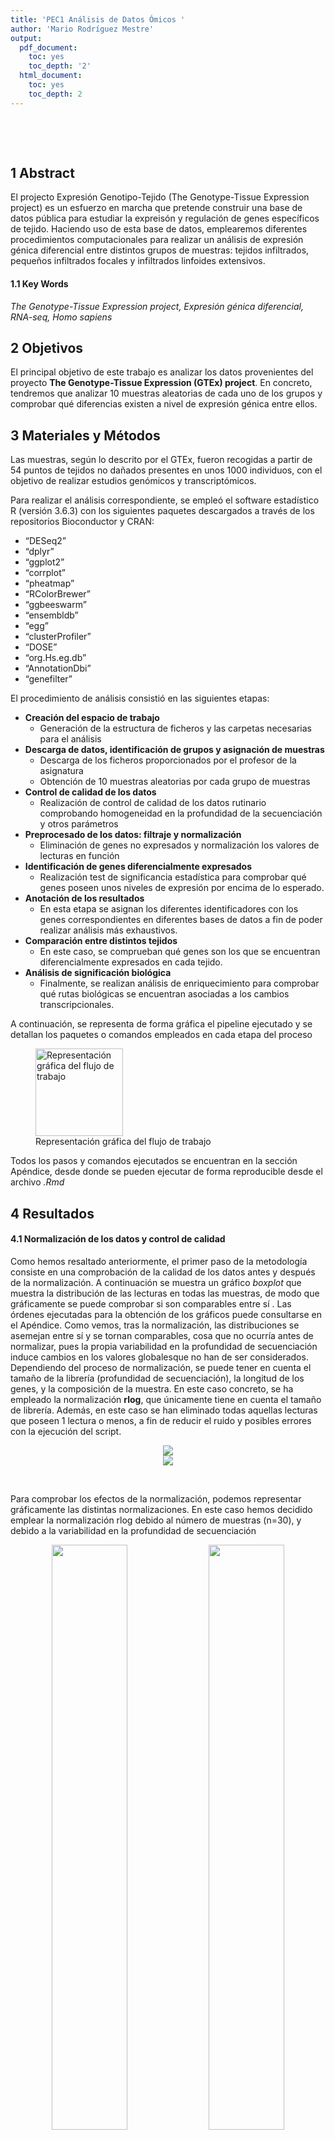 ```yaml
---
title: 'PEC1 Análisis de Datos Ómicos '
author: 'Mario Rodríguez Mestre'
output:
  pdf_document:
    toc: yes
    toc_depth: '2'
  html_document:
    toc: yes
    toc_depth: 2
---
```


<p>&nbsp;</p>
<p>&nbsp;</p>

\begin{center}
Repositorio GitHub: https://github.com/amarrod96/PEC2
\end{center}


## 1 Abstract

El projecto Expresión Genotipo-Tejido (The Genotype-Tissue Expression project) es un esfuerzo en marcha que pretende construir una base de datos pública para estudiar la expreisón y regulación de genes específicos de tejido. Haciendo uso de esta base de datos, emplearemos diferentes procedimientos computacionales para realizar un análisis de expresión génica diferencial entre distintos grupos de muestras: tejidos infiltrados, pequeños infiltrados focales y infiltrados linfoides extensivos. 

#### 1.1 Key Words

*The Genotype-Tissue Expression project, Expresión génica diferencial, RNA-seq, Homo sapiens*

## 2 Objetivos

El principal objetivo de este trabajo es analizar los datos provenientes del proyecto **The Genotype-Tissue Expression (GTEx) project**. En concreto, tendremos que analizar 10 muestras aleatorias de cada uno de los grupos y comprobar qué diferencias existen a nivel de expresión génica entre ellos. 


## 3 Materiales y Métodos

Las muestras, según lo descrito por el GTEx, fueron recogidas a partir de 54 puntos de tejidos no dañados presentes en unos 1000 individuos, con el objetivo de realizar estudios genómicos y transcriptómicos. 

Para realizar el análisis correspondiente, se empleó el software estadístico R (versión 3.6.3) con los siguientes paquetes descargados a través de los repositorios Bioconductor y CRAN:

* "DESeq2"
* "dplyr"
* "ggplot2"
* "corrplot"
* "pheatmap"
* "RColorBrewer"
* "ggbeeswarm"
* "ensembldb"
* "egg"
* "clusterProfiler"
* "DOSE"
* "org.Hs.eg.db"
* "AnnotationDbi"
* "genefilter"

El procedimiento de análisis consistió en las siguientes etapas:

* **Creación del espacio de trabajo**
   * Generación de la estructura de ficheros y las carpetas necesarias para el análisis
* **Descarga de datos, identificación de grupos y asignación de muestras**
   * Descarga de los ficheros proporcionados por el profesor de la asignatura
   * Obtención de 10 muestras aleatorias por cada grupo de muestras
* **Control de calidad de los datos**
   * Realización de control de calidad de los datos rutinario comprobando homogeneidad en la profundidad de la secuenciación y otros parámetros
* **Preprocesado de los datos: filtraje y normalización**
   * Eliminación de genes no expresados y normalización los valores de lecturas en función 
* **Identificación de genes diferencialmente expresados**
   * Realización test de significancia estadística para comprobar qué genes poseen unos niveles de expresión por encima de lo esperado. 
* **Anotación de los resultados**
   * En esta etapa se asignan los diferentes identificadores con los genes correspondientes en diferentes bases de datos a fin de poder realizar análisis más exhaustivos. 
* **Comparación entre distintos tejidos**
   * En este caso, se comprueban qué genes son los que se encuentran diferencialmente expresados en cada tejido. 
* **Análisis de significación biológica**
   * Finalmente, se realizan análisis de enriquecimiento para comprobar qué rutas biológicas se encuentran asociadas a los cambios transcripcionales. 

A continuación, se representa de forma gráfica el pipeline ejecutado y se detallan los paquetes o comandos empleados en cada etapa del proceso


![Representación gráfica del flujo de trabajo](./figures/workflow.png){width=140px}

Todos los pasos y comandos ejecutados se encuentran en la sección Apéndice, desde donde se pueden ejecutar de forma reproducible desde el archivo *.Rmd*

## 4 Resultados

#### 4.1 Normalización de los datos y control de calidad

Como hemos resaltado anteriormente, el primer paso de la metodología consiste en una comprobación de la calidad de los datos antes y después de la normalización. A continuación se muestra un gráfico *boxplot* que muestra la distribución de las lecturas en todas las muestras, de modo que gráficamente se puede comprobar si son comparables entre sí . Las órdenes ejecutadas para la obtención de los gráficos puede consultarse en el Apéndice. Como vemos, tras la normalización, las distribuciones se asemejan entre sí y se tornan comparables, cosa que no ocurría antes de normalizar, pues la propia variabilidad en la profundidad de secuenciación induce cambios en los valores globalesque no han de ser considerados. Dependiendo del proceso de normalización, se puede tener en cuenta el tamaño de la librería (profundidad de secuenciación), la longitud de los genes, y la composición de la muestra. En este caso concreto, se ha empleado la normalización **rlog**, que únicamente tiene en cuenta el tamaño de librería. Además, en este caso se han eliminado todas aquellas lecturas que poseen 1 lectura o menos, a fin de reducir el ruido y posibles errores con la ejecución del script.


<center>
![](./figures/Figura1.png) 
</center>
\begin{center}
Figura 1. Tamaño de las librerías (o número de lecturas) en cada muestra
\end{center}


<center>
![](./figures/Figura2.png)
</center>
\begin{center}
Figura 2. Porcentaje de genes eliminados del análisis en cada muestra debido a bajo número de lecturas
\end{center}

<p>&nbsp;</p>

Para comprobar los efectos de la normalización, podemos representar gráficamente las distintas normalizaciones. En este caso hemos decidido emplear la normalización rlog debido al número de muestras (n=30), y debido a la variabilidad en la profundidad de secuenciación

</center>
\begin{center}
Figura 3. Comparación de condiciones en función de distintas normalizaciones
\end{center}
<center>

<center>
![](./figures/Figura5.png){width=49%} 
![](./figures/Figura6.png){width=49%}
</center>

\begin{center}
Figura 4. Comparación de las distribuciones de lecturas antes (izq) y después de normalizar (dcha) con la función rlog.
\end{center}

<p>&nbsp;</p>

Además del *boxplot*, también podemos realizar un análisis *PCA* para comprobar la variabilidad de las muestras. En este caso, podemos intuir que las muestras provenientes del grupo ELI son bastante más variables que el resto. Además, podemos comprobar el efecto de otros parámetros además del tipo de tejido, como por ejemplo el sexo del donante. Como podemos observar, el sexo también parece jugar un papel importante. Para intentar comprender mejor cuáles pueden ser los efectos de los grupos, podemos realizar un Heatmap y un Dendrograma, lo que nos clasificará las muestras y ordenará en función de su similitud medida en distancia. 

<center>
![](./figures/Figura7.png){width=49%} 
![](./figures/Figura8.png){width=49%}
</center>

\begin{center}
Figura 5. Análisis de los componentes principales en la muestra tras normalizar
\end{center}


<center>
![](./figures/Figura9.png)
</center>

\begin{center}
Figura 6. Heatmap y dendrograma que muestra la ordenación de las muestras según las distancias en la expresión del transcriptoma
\end{center}

Como podemos ver, las muestras ELI se agrupan casi todas de forma independiente al resto, mientras que las muestras SFI y NIT parecen no formar dos grupos claros independientes, por lo cual podemos asumir bastante semejanza. 

#### 4.2 Genes diferencialmente expresados

Si un gen se expresa de manera diferencial, se espera que haya cierta diferencia entre los grupos y, por lo tanto, la varianza global del gen será mayor que la de los que no tienen expresión diferencial. El trazado de la variabilidad global de todos los genes es útil para decidir qué porcentaje de los genes muestra una variabilidad que puede atribuirse a causas distintas de la variación aleatoria. Si analizamos en más detalle los genes diferencialmente expresados en cada condición, podemos esclarecer cuáles son aquellas que suponen una mayor perturbación a nivel transcripcional para la célula, y que de este modo pueden explicar las diferencias a nivel de tejido.
<p>&nbsp;</p>

<center>
![](./figures/Figura10.png){width=49%} ![](./figures/Figura11.png){width=49%}
</center>
\begin{center}
Figura 7. Boxplot representando la diferencia de expresión en el gen que mayores diferencias presenta
\end{center}

Como podemos observar, el gen con mayores diferencias en la expresión entre muestras da cuenta de la existencia de cierta similitud entre las muestras SFI y MIT, mientras que las muestras ELI parecen poseer unos niveles de expresión mucho más altos. Para comprobar si esto existe de manera sistemáticas en los genes que poseen mayor expresión diferencial, tomamos los 100 genes con mayor "fold-change" y los clusterizamos para comprobar los patrones de agrupamiento y ordenación. 

<p>&nbsp;</p>
<center>
![](./figures/Figura12.png){width=80%}
</center>

\begin{center}
Figura 8. Heatmap con los genes seleccionados y dendrograma que muestra su ordenamiento según los patrones de expresión
\end{center}

Como podemos observar, estos genes de nuevo ponen de manifiesto los resultados anteriores. Además, también se puede observar una agrupación por sexos biológicos, lo que revela que en este caso las diferencias debidas a sexos pueden ayudar a clasificar mejor las muestras que las diferencias debidas a diferencia de tejido. 


#### 4.3 Rutas biológicas alteradas

Tras realizar la anotación de los genes diferencialmente expresados y unos análisis previos, procedemos a comprobar en qué rutas biológicas o localizaciones se encuentran involucrados los genes expresados de forma diferencial. Como vemos en los siguientes gráficos, los genes pueden agruparse según su ontología para dar cuenta de en qué procesos biológicos están involucrados o en qué componentes celulares se encuentran. En este caso, solamente vamos a comparar las muestras ELI vs NIT y ELI vs SFI, ya que entre SFI y NIT no se encuentran diferencias apreciables que puedan dar lugar a unas conclusiones relevantes. 


<center>
![AAAAA](./figures/Figura13.png){width=49%}
![](./figures/Figura14.png){width=49%}
</center>

\begin{center}
Figura 9. Procesos biológicos enriquecidos en la comparación ELI vs NTI (izq) y ELI vs SFI (dcha)
\end{center}

Si bien observamos ciertas diferencias entre SFI y las otras dos, ambas parecen estar indicando una cambio generalizado en los patrones de expresión de genes involucrados en las mismas rutas o respuestas. La mayoría de ellas están relacionadas con la función inmune, y en concreto con la regulación de leucocitos y linfocitos T.

Por último, a modo de muestra, la red de cosignificancia de los procesos diferencialmente expresados en los distintos grupos de muestras. La información que muestran es bastante similar a la anterior. 

<center>
![](./figures/Figura15.png){width=49%} 
![](./figures/Figura16.png){width=49%} 
</center>

\begin{center}
Figura 10. Red de cosignificancia de procesos biológicos enriquecidos. A la izquierda la comparación ELI vs NTI, y a la derecha ELI vs SFI.
\end{center}

Por último, también lo podemos representar en forma de estructura ramificada jerárquica, que muestra los procesos según relaciones de causalidad y generalidad.
<center>
![](./figures/Figura17.png){width=49%} ![](./figures/Figura18.png){width=49%}</center>
\begin{center}
Figura 11. 
\end{center}

## 5 Discusión

En este caso, vemos como los diferentes tejidos muestran unos patrones de expresión diferencial. Las diferencias más relevantes se encuentran entre las muestras ELI y las muestras NIT y SFI. Según los resultados recogidos anteriormente, entre ambos grupos se observa una diferencia significativa y generalizada, que involucra a diversos genes que actúan en las mismas rutas o procesos biológicos. En especial, las funciones que presentan mayores diferencias a lo largo de estos tejidos están relacionadas con la inmunidad, los leucocitos y los linfocitos. Si nos atenemos a la descripción de las muestras, podemos comprobar que ELI proviene de infiltrados de linfocitos, mientras que los otros dos grupos provienen de tejido no infiltrado o pequeños infiltrados focales, lo cual le daría un sentido biológico sensato a las diferencias observadas. 


## 6 Apéndice

Pasos previos: configuración e instalación de paquetes necesarios

Carga de paquetes

```r
library("DESeq2")
library("dplyr")
library("ggplot2")
library("corrplot")
library("pheatmap")
library("RColorBrewer")
library("ggbeeswarm")
library("ensembldb")
library("egg")
library("clusterProfiler")
library("DOSE")
library("org.Hs.eg.db")
library("AnnotationDbi")
library("genefilter")
```

Carga de ficheros

```r
counts = read.table(file="/home/mario/Downloads/archivos targets y counts/counts.csv",sep=";",header=TRUE,row.names = 1)
targets = read.table(file="/home/mario/Downloads/archivos targets y counts/targets.csv",sep=",",header=TRUE,row.names = 1)
```

Seleccionamos las muestras de forma aleatoria con la función **sample** con la semilla "123"
```r
set.seed(111)
NIT = targets[sample(which(targets$Group=="NIT"),10),]
NIT.counts = counts[, NIT$Sample_Name]

SFI = targets[sample(which(targets$Group=="SFI"),10),]
SFI.counts = counts[, SFI$Sample_Name]

ELI = targets[sample(which(targets$Group=="ELI"),10),]
ELI.counts = counts[, ELI$Sample_Name]

counts.subseq = cbind(NIT.counts,SFI.counts,ELI.counts)
targets.subseq = rbind (NIT,SFI,ELI)
```

Generamos gráficos de barras para comprobar el tamaño de las muestras

```r
set.seed(222)
plot_data = as.data.frame(colSums(counts.subseq[,1:30]))
plot_data$color = c(rep(1,10),rep(2,10),rep(3,10))
groups = c(rep("NIT",10),rep("SFI",10),rep("ELI",10))
index = rep(c(1:10),3)
names=levels(paste(groups,index))
names=factor( paste(groups,index), levels=paste(groups,index))

ggplot(data=plot_data, aes(x=names,y=plot_data[,1]/10^6,fill=color)) +
   geom_bar(stat="identity", width=0.8,fill=plot_data$color) + 
   labs(x = "Muestras", y="Millones de lecturas") + 
   theme(axis.text.x = element_text(angle = 90, vjust = 0.5, hjust=1),) +
   geom_hline(yintercept=25, linetype="dashed",color = "blue", size=0.5)
```
```r
plot_data$value = (colSums(counts.subseq[,1:30]==0)/(colSums(counts.subseq[,1:30])*100))
ggplot(data=plot_data, aes(x=names,y=value,fill=color)) +
   geom_bar(stat="identity", width=0.8,fill=plot_data$color) + 
   labs(x = "Muestras", y="Porcentaje de genes no expresados") + 
   theme(axis.text.x = element_text(angle = 90, vjust = 0.5, hjust=1),)
```

Convertimos los datos al objeto DESeq y prefiltramos los datos, eliminando transcritos que se acumulan en más de una copia
```r
library(DESeq2)
deseq.object <- DESeqDataSetFromMatrix(countData = counts.subseq,colData = targets.subseq,design = ~ Group)

ddsSumExp <- deseq.object[ rowSums('counts'(deseq.object)) > 1, ]

dds <- estimateSizeFactors(deseq.object)
dds <- deseq.object[ rowSums(counts(deseq.object)) > 1, ]
```

Comprobamos el número de genes eliminados del análisis
```r
plot_data = as.data.frame(colSums(counts.subseq[,1:30]))
plot_data2 = as.data.frame(colSums(assay(dds)[,1:30]))
plot_data[,1] = plot_data[,1]-plot_data2[,1]
plot_data$color = c(rep(1,10),rep(2,10),rep(3,10))
groups = c(rep("NIT",10),rep("SFI",10),rep("ELI",10))
index = rep(c(1:10),3)
names=levels(paste(groups,index))
names=factor( paste(groups,index), levels=paste(groups,index))

ggplot(data=plot_data, aes(x=names,y=plot_data[,1],fill=color)) +
   geom_bar(stat="identity", width=0.8,fill=plot_data$color) + 
   labs(x = "Muestras", y="Número de lecturas eliminadas") + 
   theme(axis.text.x = element_text(angle = 90, vjust = 0.5, hjust=1),)
```

Comprobamos los efectos de la normalización
```r
library(dplyr)
dds2 <- estimateSizeFactors(dds)
rld <- rlog(dds, blind = FALSE)
vsd <- vst(dds, blind = FALSE)
df <- bind_rows(
  as_data_frame(log2(counts(dds2, normalized=TRUE)[, 1:2]+1)) %>%
         mutate(transformation = "log2(x + 1)"),
  as_data_frame(assay(vsd)[, 1:2]) %>% mutate(transformation = "vst"),
  as_data_frame(assay(rld)[, 1:2]) %>% mutate(transformation = "rlog"))
colnames(df)[1:2] <- c("x", "y")  

ggplot(df, aes(x = x, y = y)) + geom_hex(bins = 80) +
  coord_fixed() + facet_grid( . ~ transformation)  
```

Como tenemos 30 muestras y hay variabilidad de profundidad de secuenciación, decidimos normalizar con rlog. Comprobamos las distribuciones antes y después de normalizar

Antes de normalizar
```r
pseudoCount = log2(assay(dds) + 1)
boxplot(pseudoCount,las=2)
```
Después de normalizar
```r
boxplot(as.data.frame(assay(rld)),las=2)
```

Distancia entre las muestras
```r
library("RColorBrewer")
library("pheatmap")
sampleDists <- dist(t(assay(rld)))
sampleDistMatrix <- as.matrix( sampleDists )
rownames(sampleDistMatrix) <- rld$Group
colnames(sampleDistMatrix) <- NULL
colors <- colorRampPalette( rev(brewer.pal(9, "Spectral")) )(255)
pheatmap(sampleDistMatrix,
         clustering_distance_rows = sampleDists,
         clustering_distance_cols = sampleDists,
         col = colors)
```

```r
plotPCA(vsd, intgroup = c("Group"))
```

```r
mds <- as.data.frame(colData(rld))  %>%
         cbind(cmdscale(sampleDistMatrix))
ggplot(mds, aes(x = `1`, y = `2`, color = Group, shape = sex)) +
  geom_point(size = 3) + coord_fixed()
```

Vamos a establecer el umbral de significancia en alfa=0.05 y log2(fold-change)=1. Hacemos todas las comparaciones posibles
```r
dds_pipelined <- DESeq(dds2, parallel =TRUE)
res <- results(dds_pipelined,lfcThreshold=1,alpha = 0.5)
ELIvsNIT <- results(dds_pipelined, contrast=c("Group","ELI","NIT"),lfcThreshold=0.5,alpha = 0.05)
NITvsSFI <- results(dds_pipelined, contrast=c("Group","NIT","SFI"),lfcThreshold=0.5,alpha = 0.05)
ELIvsSFI <- results(dds_pipelined, contrast=c("Group","ELI","SFI"),lfcThreshold=0.5,alpha = 0.05)
table(ELIvsNIT$padj < 0.1)
table(ELIvsSFI$padj < 0.1)
table(NITvsSFI$padj < 0.1)
```

Observamos las diferencias entre el gen con mayor "fold-change"
```r
topGene <- rownames(res)[which.min(res$padj)]
geneCounts <- plotCounts(dds2, gene = topGene, intgroup = c("Group"),
                         returnData = TRUE)
ggplot(geneCounts, aes(x = Group, y = count)) +
  scale_y_log10() + geom_boxplot() + geom_point(size = 3,alpha=0.1) + theme_classic() + 
   labs(x = "Tipo de Tejido", y="Counts")


```

Lo volvemos a repetir para las tres condiciones
```r
library(ggpubr)
topGene <- rownames(ELIvsNIT)[which.min(ELIvsNIT$padj)]
geneCounts <- plotCounts(dds2, gene = topGene, intgroup = c("Group"),
                         returnData = TRUE)
dataframe = geneCounts[geneCounts$Group != 'SFI',]

p1 = ggplot(dataframe, aes(x = Group, y = count)) +
  scale_y_log10() + geom_boxplot() + geom_point(size = 3,alpha=0.1) + theme_classic() + 
   labs(x = "Tipo de Tejido", y="Counts") +  ggtitle("ELI vs NIT")


topGene <- rownames(NITvsSFI)[which.min(NITvsSFI$padj)]
geneCounts <- plotCounts(dds2, gene = topGene, intgroup = c("Group"),
                         returnData = TRUE)
dataframe = geneCounts[geneCounts$Group != 'ELI',]
p2 = ggplot(dataframe, aes(x = Group, y = count)) +
  scale_y_log10() + geom_boxplot() + geom_point(size = 3,alpha=0.1) + theme_classic() + 
   labs(x = "Tipo de Tejido", y="Counts") + ggtitle("NIT vs SFI")


topGene <- rownames(ELIvsSFI)[which.min(ELIvsSFI$padj)]
geneCounts <- plotCounts(dds2, gene = topGene, intgroup = c("Group"),
                         returnData = TRUE)
dataframe = geneCounts[geneCounts$Group != 'NIT',]
p3 = ggplot(dataframe, aes(x = Group, y = count)) +
  scale_y_log10() + geom_boxplot() + geom_point(size = 3,alpha=0.1) + theme_classic() + 
   labs(x = "Tipo de Tejido", y="Counts") + ggtitle("ELI vs SFI")

ggarrange(p1,p2,p3,ncol=3)
```

Realizamos un clustering con 100 genes
```r
topVarGenes <- head(order(rowVars(assay(rld)), decreasing = TRUE),100)

mat  <- assay(rld)[topVarGenes, ]
mat  <- mat - rowMeans(mat)
anno <- as.data.frame(colData(rld)[, c("Group","sex")])
pheatmap(mat, annotation_col = anno)
```


```r
library("AnnotationDbi")
library("org.Hs.eg.db")
rownames(ELIvsNIT) =  gsub("\\..*","",row.names(ELIvsNIT))
ELIvsNIT$symbol <- mapIds(org.Hs.eg.db,
                     keys=row.names(ELIvsNIT),
                     column="SYMBOL",
                     keytype="ENSEMBL",
                     multiVals="first")

rownames(NITvsSFI) =  gsub("\\..*","",row.names(NITvsSFI))
NITvsSFI$symbol <- mapIds(org.Hs.eg.db,
                     keys=row.names(NITvsSFI),
                     column="SYMBOL",
                     keytype="ENSEMBL",
                     multiVals="first")

rownames(ELIvsSFI) =  gsub("\\..*","",row.names(ELIvsSFI))
ELIvsSFI$symbol <- mapIds(org.Hs.eg.db,
                     keys=row.names(ELIvsSFI),
                     column="SYMBOL",
                     keytype="ENSEMBL",
                     multiVals="first")
```

Análisis funcional ELIvsNIT
```r
library(clusterProfiler)
na.omitELIvsNIT=ELIvsNIT[!is.na(ELIvsNIT$padj), ]
na.omitELIvsNIT<-na.omitELIvsNIT[na.omitELIvsNIT$padj < 0.1,]

na.omitNITvsSFI=NITvsSFI[!is.na(NITvsSFI$padj), ]
na.omitNITvsSFI<-na.omitNITvsSFI[na.omitNITvsSFI$padj < 0.1,]

na.omitELIvsSFI=ELIvsSFI[!is.na(ELIvsSFI$padj), ]
na.omitELIvsSFI<-na.omitELIvsSFI[na.omitELIvsSFI$padj < 0.1,]

genes.elvsni = na.omit(na.omitELIvsNIT$symbol)
bkgenes.elvsni = na.omit(ELIvsNIT$symbol)

genes.nivssf = na.omit(na.omitNITvsSFI$symbol)
bkgenes.nivssf = na.omit(NITvsSFI$symbol)

genes.elvssf = na.omit(na.omitELIvsSFI$symbol)
bkgenes.elvssf = na.omit(ELIvsSFI$symbol)

elvsni <- enrichGO(gene          = genes.elvsni,
                universe      = bkgenes.elvsni,
                OrgDb         = org.Hs.eg.db,
                keyType = 'SYMBOL',
                ont           = "BP",
                pAdjustMethod = "BH",
                pvalueCutoff  = 0.01,
                qvalueCutoff  = 0.05)

nivssf  <- enrichGO(gene          = genes.nivssf,
                universe      = bkgenes.nivssf,
                OrgDb         = org.Hs.eg.db,
                keyType = 'SYMBOL',
                ont           = "BP",
                pAdjustMethod = "BH",
                pvalueCutoff  = 0.01,
                qvalueCutoff  = 0.05)

elvssf <- enrichGO(gene          = genes.elvssf,
                universe      = bkgenes.elvssf,
                OrgDb         = org.Hs.eg.db,
                keyType = 'SYMBOL',
                ont           = "BP",
                pAdjustMethod = "BH",
                pvalueCutoff  = 0.01,
                qvalueCutoff  = 0.05)

options(scipen=3)
dotplot(elvsni, showCategory=10)
dotplot(nivssf, showCategory=10)
dotplot(elvssf, showCategory=10) 

emapplot(elvsni,showCategory = 15)
emapplot(elvssf,showCategory = 15)

plotGOgraph(elvsni)
plotGOgraph(elvssf)
```













